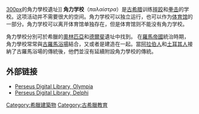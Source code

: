 {{expand|time=2010-08-04T11:22:54+00:00}}
[[圖像:Olympia_Palaestra_panoramic.jpg|300px]]的角力學校遺址]]
'''角力学校'''（''παλαίστρα''）是[[古希腊|古希腊]]训练[[摔跤|摔跤]]和[[拳击|拳击]]的学校。这项活动并不需要很大的空间。角力学校可以独立运行，也可以作为[[体育馆_(古希腊)|体育馆]]的一部分。角力学校可以离开体育馆单独存在，但是体育馆则不能没有角力学校。

角力學校分別可於希臘的[[奧林匹亞|奧林匹亞]]和[[德爾斐|德爾斐]]遺址中找到。
在[[羅馬帝國|羅馬帝國]]統治時期，角力學校常常與[[古羅馬浴場|古羅馬浴場]]結合，又或者是建造在一起。當[[阿拉伯人|阿拉伯人]]和[[土耳其人|土耳其人]]接納了古羅馬浴場的傳統後，他們並沒有延續附設角力學校的傳統。

== 外部链接 ==
* [http://www.perseus.tufts.edu/cgi-bin/ptext?doc=Perseus:text:1999.04.0039&query=Olympia%2C%20Palaestra Perseus Digital Library, Olympia] {{Wayback|url=http://www.perseus.tufts.edu/cgi-bin/ptext?doc=Perseus:text:1999.04.0039&query=Olympia%2C%20Palaestra |date=20071213171022 }}
* [http://www.perseus.tufts.edu/cgi-bin/ptext?doc=Perseus%3Atext%3A1999.04.0039%3Ahead%3D%23150 Perseus Digital Library, Delphi] {{Wayback|url=http://www.perseus.tufts.edu/cgi-bin/ptext?doc=Perseus%3Atext%3A1999.04.0039%3Ahead%3D%23150 |date=20071213171028 }}

[[Category:希臘建築物|Category:希臘建築物]]
[[Category:古希臘教育|Category:古希臘教育]]